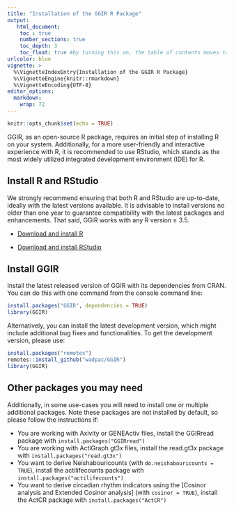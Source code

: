 ```yaml
---
title: "Installation of the GGIR R Package"
output:
   html_document:
    toc : true
    number_sections: true
    toc_depth: 3
    toc_float: true #by turning this on, the table of contents moves to the left of the page.
urlcolor: blue
vignette: >
  %\VignetteIndexEntry{Installation of the GGIR R Package}
  %\VignetteEngine{knitr::rmarkdown}
  %\VignetteEncoding{UTF-8}
editor_options:
  markdown:
    wrap: 72
---
```


```r
knitr::opts_chunk$set(echo = TRUE)
```

GGIR, as an open-source R package, requires an initial step of
installing R on your system. Additionally, for a more user-friendly and
interactive experience with R, it is recommended to use RStudio, which
stands as the most widely utilized integrated development environment
(IDE) for R.

## Install R and RStudio

We strongly recommend ensuring that both R and RStudio are up-to-date,
ideally with the latest versions available. It is advisable to install
versions no older than one year to guarantee compatibility with the
latest packages and enhancements. That said, GGIR works with any R
version ≥ 3.5.

-   [Download and install R](https://cran.r-project.org/)

-   [Download and install
    RStudio](https://posit.co/products/open-source/rstudio/)

## Install GGIR

Install the latest released version of GGIR with its dependencies from
CRAN. You can do this with one command from the console command line:

```R
install.packages("GGIR", dependencies = TRUE)
library(GGIR)
```

Alternatively, you can install the latest development version, which
might include additional bug fixes and functionalities. To get the
development version, please use:

```R
install.packages("remotes")
remotes::install_github("wadpac/GGIR")
library(GGIR)
```

## Other packages you may need

Additionally, in some use-cases you will need to install one or multiple
additional packages. Note these packages are not installed by default,
so please follow the instructions if:

-   You are working with Axivity or GENEActiv files, install the
    GGIRread package with `install.packages("GGIRread")`
-   You are working with ActiGraph gt3x files, install the read.gt3x
    package with `install.packages("read.gt3x")`
-   You want to derive Neishabouricounts (with
    `do.neishabouricounts = TRUE`), install the actilifecounts package
    with `install.packages("actilifecounts")`
-   You want to derive circadian rhythm indicators using the [Cosinor
    analysis and Extended Cosinor analysis] (with `cosinor = TRUE`),
    install the ActCR package with `install.packages("ActCR")`
